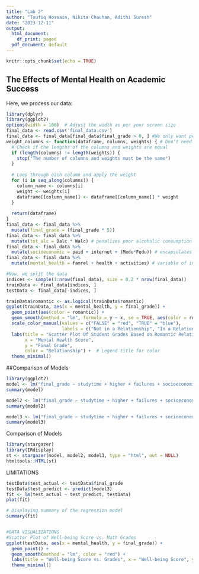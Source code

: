 ```yaml
---
title: "Lab 2"
author: "Toufiq Hossain, Nikita Chauhan, Adithi Suresh"
date: "2023-12-11"
output:
  html_document:
    df_print: paged
  pdf_document: default
---
```


```r
knitr::opts_chunk$set(echo = TRUE)
```

## The Effects of Mental Health on Academic Success

Here, we process our data:

```r
library(dplyr)
library(ggplot2)
options(width = 100)  # Adjust the width as per your screen size
final_data <- read.csv('final_data.csv')
final_data <- final_data[final_data$final_grade > 0, ] #We only want people who scored above 0
weight_columns <- function(dataframe, columns, weights) { # Don't need to use this function anymore
  # Check if the lengths of the columns and weights are equal
  if (length(columns) != length(weights)) {
    stop("The number of columns and weights must be the same")
  }
  
  # Loop through each column and apply the weight
  for (i in seq_along(columns)) {
    column_name <- columns[i]
    weight <- weights[i]
    dataframe[[column_name]] <- dataframe[[column_name]] * weight
  }
  
  return(dataframe)
}
final_data <- final_data %>% 
  mutate(final_grade = (final_grade * 5))
final_data <- final_data %>% 
  mutate(tot_alc = Dalc * Walc) # penalizes poor alcoholic consumption
final_data <- final_data %>% 
  mutate(socioeconomic = paid + internet + (Medu*Fedu)) # encapsulates a score for socioeconomic status
final_data <- final_data %>% 
  mutate(mental_health = famrel + health + activities) # variable of interest

#Now, we split the data
indices <- sample(1:nrow(final_data), size = 0.2 * nrow(final_data))
trainData <- final_data[indices, ]
testData <- final_data[-indices, ]
```

```r
trainData$romantic <- as.logical(trainData$romantic)
ggplot(trainData, aes(x = mental_health, y = final_grade)) +
  geom_point(aes(color = romantic)) +
  geom_smooth(method = "lm", formula = y ~ x, se = TRUE, aes(color = romantic)) +  # Removed fill aesthetic
  scale_color_manual(values = c("FALSE" = "red", "TRUE" = "blue"),
                     labels = c("Not in a Relationship", "In a Relationship")) +
  labs(title = "Scatter Plot Of Student Grades Based on Romantic Relationship",
       x = "Mental Health Score",
       y = "Final Grade",
       color = "Relationship") +  # Legend title for color
  theme_minimal()
```

##Comparison of Models

```r
library(ggplot2)
model <- lm("final_grade ~ studytime + higher + failures + socioeconomic", data = testData)
summary(model)
```

```r
model2 <- lm("final_grade ~ studytime + higher + failures + socioeconomic + mental_health", data = testData)
summary(model2)
```

```r
model3 <- lm("final_grade ~ studytime + higher + failures + socioeconomic + mental_health + tot_alc", data = testData)
summary(model3)
```

Comparison of Models

```r
library(stargazer)
library(IRdisplay)
st <- stargazer(model, model2, model3, type = "html", out = NULL)
htmltools::HTML(st)
```

LIMITATIONS

```r
testData$test_actual <- testData$final_grade
testData$test_predict <- predict(model3)
fit <- lm(test_actual ~ test_predict, testData)
plot(fit)

# Displaying summary of the regression model
summary(fit)


#DATA VISUALIZATIONS
#Scatter Plot of Well-being Score vs. Math Grades
ggplot(testData, aes(x = mental_health, y = final_grade)) +
  geom_point() +
  geom_smooth(method = "lm", color = "red") +
  labs(title = "Well-being Score vs. Grades", x = "Well-being Score", y = "Final Grade") +
  theme_minimal()



```
